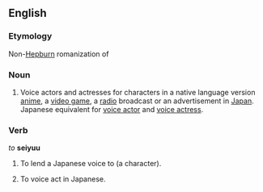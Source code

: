 ==English==
{{wikipedia}}

===Etymology===
Non-[[Hepburn]] romanization of {{etyl|ja|en}} {{term|声優||tr=seiyū}}

===Noun===
{{en-noun|pl=seiyuu}} 

# Voice actors and actresses for characters in a native language version [[anime]], a [[video game]], a [[radio]] broadcast or an advertisement in [[Japan]].  Japanese equivalent for [[voice actor]] and [[voice actress]].

===Verb===
''to'' '''seiyuu'''

# {{transitive}} To lend a Japanese voice to (a character).
# {{intransitive}} To voice act in Japanese.